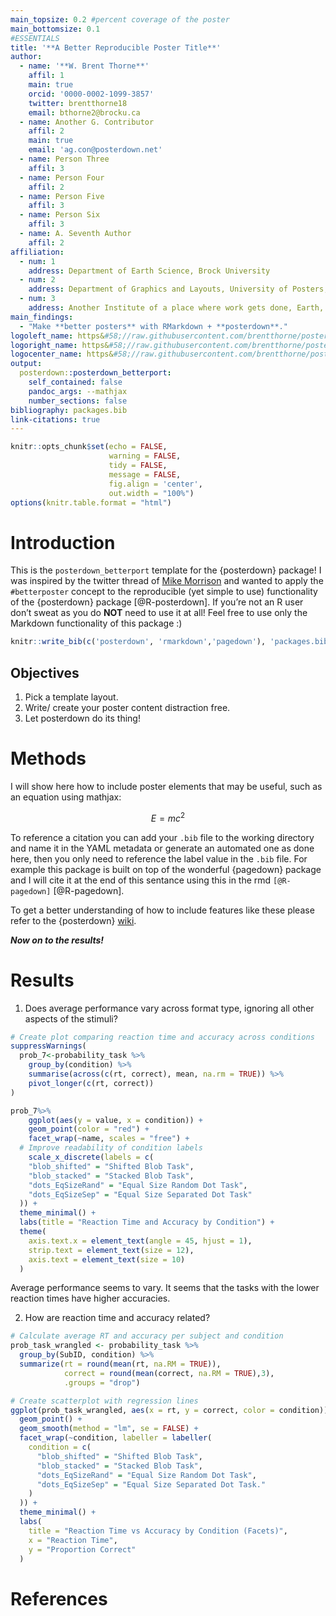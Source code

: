 ```yaml
---
main_topsize: 0.2 #percent coverage of the poster
main_bottomsize: 0.1
#ESSENTIALS
title: '**A Better Reproducible Poster Title**'
author:
  - name: '**W. Brent Thorne**'
    affil: 1
    main: true
    orcid: '0000-0002-1099-3857'
    twitter: brentthorne18 
    email: bthorne2@brocku.ca
  - name: Another G. Contributor
    affil: 2
    main: true
    email: 'ag.con@posterdown.net'
  - name: Person Three
    affil: 3
  - name: Person Four
    affil: 2
  - name: Person Five
    affil: 3
  - name: Person Six
    affil: 3
  - name: A. Seventh Author
    affil: 2
affiliation:
  - num: 1
    address: Department of Earth Science, Brock University
  - num: 2
    address: Department of Graphics and Layouts, University of Posters; Canada
  - num: 3
    address: Another Institute of a place where work gets done, Earth, Milky Way
main_findings:
  - "Make **better posters** with RMarkdown + **posterdown**."
logoleft_name: https&#58;//raw.githubusercontent.com/brentthorne/posterdown/master/images/betterhexlogo.png
logoright_name: https&#58;//raw.githubusercontent.com/brentthorne/posterdown/master/images/betterhexlogo.png
logocenter_name: https&#58;//raw.githubusercontent.com/brentthorne/posterdown/master/images/qr-code-black.png
output: 
  posterdown::posterdown_betterport:
    self_contained: false
    pandoc_args: --mathjax
    number_sections: false
bibliography: packages.bib
link-citations: true
---
```


```r
knitr::opts_chunk$set(echo = FALSE,
                      warning = FALSE,
                      tidy = FALSE,
                      message = FALSE,
                      fig.align = 'center',
                      out.width = "100%")
options(knitr.table.format = "html") 
```

# Introduction

This is the `posterdown_betterport` template for the {posterdown} package! I was inspired by the twitter thread of [Mike Morrison](https://mobile.twitter.com/mikemorrison/status/1110191245035479041) and wanted to apply the `#betterposter` concept to the reproducible (yet simple to use) functionality of the {posterdown} package [@R-posterdown]. If you're not an R user don't sweat as you do **NOT** need to use it at all! Feel free to use only the Markdown functionality of this package :)

```r
knitr::write_bib(c('posterdown', 'rmarkdown','pagedown'), 'packages.bib')
```

## Objectives

1. Pick a template layout.
2. Write/ create your poster content distraction free.
3. Let posterdown do its thing!

# Methods

I will show here how to include poster elements that may be useful, such as an equation using mathjax:

$$
E = mc^2
$$

To reference a citation you can add your `.bib` file to the working directory and name it in the YAML metadata or generate an automated one as done here, then you only need to reference the label value in the `.bib` file. For example this package is built on top of the wonderful {pagedown} package and I will cite it at the end of this sentance using this in the rmd `[@R-pagedown]` [@R-pagedown].

To get a better understanding of how to include features like these please refer to the {posterdown} [wiki](https://github.com/posterdown/wiki).

**_Now on to the results!_**

# Results

1. Does average performance vary across format type, ignoring all other aspects of the stimuli?

```r
# Create plot comparing reaction time and accuracy across conditions
suppressWarnings(
  prob_7<-probability_task %>%
    group_by(condition) %>%
    summarise(across(c(rt, correct), mean, na.rm = TRUE)) %>%
    pivot_longer(c(rt, correct))
)
```
```r
prob_7%>%
    ggplot(aes(y = value, x = condition)) +
    geom_point(color = "red") +
    facet_wrap(~name, scales = "free") +
  # Improve readability of condition labels
    scale_x_discrete(labels = c(
    "blob_shifted" = "Shifted Blob Task",
    "blob_stacked" = "Stacked Blob Task",
    "dots_EqSizeRand" = "Equal Size Random Dot Task",
    "dots_EqSizeSep" = "Equal Size Separated Dot Task"
  )) +
  theme_minimal() +
  labs(title = "Reaction Time and Accuracy by Condition") +
  theme(
    axis.text.x = element_text(angle = 45, hjust = 1),
    strip.text = element_text(size = 12),
    axis.text = element_text(size = 10)
  )

```
Average performance seems to vary. It seems that the tasks with the lower reaction times have higher accuracies.

2. How are reaction time and accuracy related?
```r
# Calculate average RT and accuracy per subject and condition
prob_task_wrangled <- probability_task %>%
  group_by(SubID, condition) %>%
  summarize(rt = round(mean(rt, na.RM = TRUE)),
            correct = round(mean(correct, na.RM = TRUE),3),
            .groups = "drop")
```
```r
# Create scatterplot with regression lines
ggplot(prob_task_wrangled, aes(x = rt, y = correct, color = condition)) +
  geom_point() +
  geom_smooth(method = "lm", se = FALSE) +
  facet_wrap(~condition, labeller = labeller(
    condition = c(
      "blob_shifted" = "Shifted Blob Task",
      "blob_stacked" = "Stacked Blob Task",
      "dots_EqSizeRand" = "Equal Size Random Dot Task",
      "dots_EqSizeSep" = "Equal Size Separated Dot Task."
    )
  )) +
  theme_minimal() +
  labs(
    title = "Reaction Time vs Accuracy by Condition (Facets)", 
    x = "Reaction Time", 
    y = "Proportion Correct"
  )
```


# References
